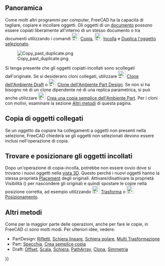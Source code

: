 <languages/>
{{TOCright}}

<span id="Overview"></span>
==Panoramica==

Come molti altri programmi per computer, FreeCAD ha la capacità di tagliare, copiare e incollare oggetti. Gli oggetti di un [[Document_structure/it|documento]] possono essere copiati liberamente all'interno di un stesso documento o tra documenti utilizzando i comandi [[Image:Std_Copy.svg|24px]] [[Std_Copy/it|Copia]], [[Image:Std_Paste.svg|24px]] [[Std_Paste/it|Incolla]] e [[Std_DuplicateSelection/it|Duplica l'oggetto selezionato]]. 

[[File:Copy_past_duplicate.png|center]]

Si tenga presente che gli oggetti copiati-incollati sono scollegati dall'originale. Se si desiderano cloni collegati, utilizzare [[Image:Draft_Clone.svg|24px]] [[Draft_Clone/it|Clone dell'Ambiente Draft]] o [[Image:PartDesign_Clone.svg|24px]] [[PartDesign_Clone/it|Clone dell'Ambiente Part Design]]. Se non si ha bisogno né di un clone dipendente né di una replica parametrica, si può anche utilizzare [[Image:Part_SimpleCopy.svg|24px]] [[Part_SimpleCopy/it| Crea una copia semplice dell'Ambiente Part]]. Per i cloni con motivi, esaminare la sezione [[Copying_Objects/it#Altri metodi|Altri metodi]] di questa pagina.

<span id="Copying_Linked_Objects"></span>
==Copia di oggetti collegati==

Se un oggetto da copiare ha collegamenti a oggetti non presenti nella selezione, FreeCAD chiederà se gli oggetti non selezionati devono essere inclusi nell'operazione di copia.

<span id="Finding_and_Positioning_Pasted_Object(s)"></span>
==Trovare e posizionare gli oggetti incollati==

Dopo un'operazione di copia-incolla, potrebbe non essere ovvio dove si trovano i nuovi oggetti nella [[3D_view/it|vista 3D]]. Questo perché i nuovi oggetti hanno la stessa proprietà [[Placement/it|Placement]] degli originali. Attivare/disattivare la proprietà Visibilità ({{KEY|Barra spaziatrice}}) per nascondere gli originali e quindi spostare le copie nella posizione corretta, ad esempio utilizzando [[Image:Std_TransformManip.svg|24px]] [[Std_TransformManip/it|Trasforma]] o [[Image:Std_Placement.svg|24px]] [[Std_Placement/it|Posizionamento]].

<span id="Other_Methods"></span>
==Altri metodi==

Come per la maggior parte delle operazioni, anche per fare le copie, in FreeCAD ci sono molti modi. Per ulteriori idee, vedere: 
* PartDesign: [[PartDesign_Mirrored/it|Rifletti]], [[PartDesign_LinearPattern/it|Schiera lineare]], [[PartDesign_PolarPattern/it|Schiera polare]], [[PartDesign_MultiTransform/it|Multi Trasformazione]]
* Part: [[Part_Mirror/it|Specchia]], [[Part_SimpleCopy/it|Crea semplice copia]]
* Draft: [[Draft_Offset/it|Offset]], [[Draft_Scale/it|Scala]], [[Draft_OrthoArray/it|Schiera]], [[Draft_PathArray/it|PathArray]], [[Draft_Clone/it|Clona]], [[Draft_Mirror/it|Simmetria]]


{{Userdocnavi{{#translation:}}}}